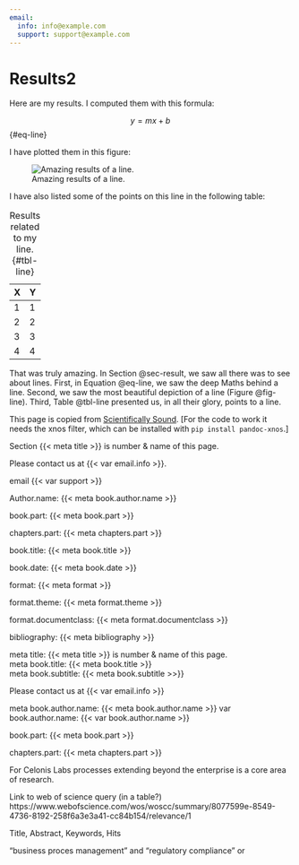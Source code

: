```yaml
---
email:
  info: info@example.com
  support: support@example.com
---  
```

# Results2 {#sec-results}

Here are my results. I computed them with this formula:

$$ y = mx + b $$ {#eq-line}

I have plotted them in this figure:

![Amazing results of a line.](static/gear_box.jpg){#fig-line}

I have also listed some of the points on this line in the following table:

| X | Y |
|---|---|
| 1 | 1 |
| 2 | 2 |
| 3 | 3 |
| 4 | 4 |

Table: Results related to my line. {#tbl-line}

That was truly amazing.
In Section @sec-result, we saw all there was to see about lines.
First, in Equation @eq-line, we saw the deep Maths behind a line.
Second, we saw the most beautiful depiction of a line (Figure @fig-line).
Third, Table @tbl-line presented us, in all their glory, 
points to a line.

This page is copied from [Scientifically Sound](https://scientificallysound.org/2021/12/28/cross-referencing-in-pandoc-and-markdown-with-x/). 
[For the code to work it needs the xnos filter, which can be installed with `pip install pandoc-xnos`.]

Section {{< meta title >}} is number & name of this page.

Please contact us at {{< var email.info >}}.

email {{< var support >}}

Author.name: {{< meta book.author.name >}}

book.part: {{< meta book.part >}}

chapters.part: {{< meta chapters.part >}}

book.title: {{< meta book.title >}}

book.date: {{< meta book.date >}}

format: {{< meta format >}}

format.theme: {{< meta format.theme >}}

format.documentclass: {{< meta format.documentclass >}}

bibliography: {{< meta bibliography >}}


meta title: {{< meta title >}} is number & name of this page.  
meta book.title: {{< meta book.title >}}  
meta book.subtitle: {{< meta book.subtitle >>}}

Please contact us at {{< var email.info >}}  

meta book.author.name: {{< meta book.author.name >}}
var book.author.name: {{< var book.author.name >}}

book.part: {{< meta book.part >}}

chapters.part: {{< meta chapters.part >}}


For Celonis Labs processes extending beyond the enterprise is a core area of research.

Link to web of science query (in a table?)
https://www.webofscience.com/wos/woscc/summary/8077599e-8549-4736-8192-258f6a3e3a41-cc84b154/relevance/1

Title, Abstract, Keywords, Hits

"business proces management" and "regulatory compliance" or 